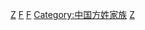 {{catmore}}

[[Category:镇海区人_(宁波市)|Z]]
[[Category:宁波裔上海人|F]]
[[Category:镇海家族|F]]
[[Category:中国方姓家族|Category:中国方姓家族]]
[[Category:宁波商帮|Z]]